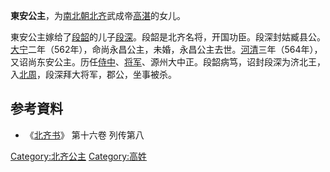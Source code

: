 {{東亞女性歷史人物
| 名稱=東安公主
| 身份=[[北齐|北齐]]公主
| 畫像=
| 說明=
| 姓=高
| 封爵=[[公主|公主]]
| 位號=
| 封號= 永昌公主，東安公主
| 出生年=
| 婚年=
| 逝世年=
| 同胞姊妹=
| 父親=[[齐武成帝|齐武成帝]]
| 夫之父=[[段韶|段韶]]
| 夫=[[段深|段深]]
|}}
'''東安公主'''，为[[南北朝|南北朝]][[北齐|北齐]]武成帝[[高湛|高湛]]的女儿。
			
東安公主嫁给了[[段韶|段韶]]的儿子[[段深|段深]]。段韶是北齐名将，开国功臣。段深封姑臧县公。[[太宁_(北齐)|大宁]]二年（562年），命尚永昌公主，未婚，永昌公主去世。[[河清|河清]]三年（564年），又诏尚东安公主。历任[[侍中|侍中]]、[[将军_(中國古代)|将军]]、源州大中正。段韶病笃，诏封段深为济北王，入[[北周|北周]]，段深拜大将军，郡公，坐事被杀。

== 参考資料 ==
*《[[北齐书|北齐书]]》 第十六卷 列传第八
[[Category:北齐公主|Category:北齐公主]]
[[Category:高姓|Category:高姓]]